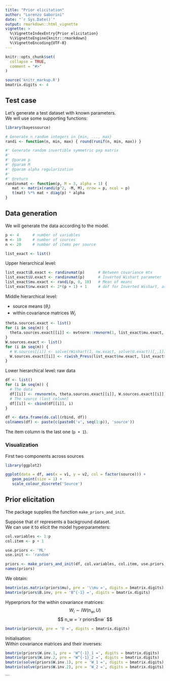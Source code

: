 ```yaml
---
title: "Prior elicitation"
author: "Lorenzo Gaborini"
date: "`r Sys.Date()`"
output: rmarkdown::html_vignette
vignette: >
  %\VignetteIndexEntry{Prior elicitation}
  %\VignetteEngine{knitr::rmarkdown}
  %\VignetteEncoding{UTF-8}
---
```


```r
knitr::opts_chunk$set(
  collapse = TRUE,
  comment = "#>"
)

source('knitr_markup.R')
bmatrix.digits <- 4
```

## Test case

Let's generate a test dataset with known parameters.      
We will use some supporting functions:

```r
library(bayessource)

# Generate n random integers in {min, ..., max}
randi <- function(n, min, max) { round(runif(n, min, max)) }

#' Generate random invertible symmetric pxp matrix
#'
#' @param p 
#' @param M 
#' @param alpha regularization
#'
#' @return
randinvmat <- function(p, M = 3, alpha = 1) {
   mat <- matrix(randi(p^2, -M, M), nrow = p, ncol = p)
   t(mat) %*% mat + diag(p) * alpha
}
```
## Data generation

We will generate the data according to the model.

```r
p <- 4      # number of variables
m <- 10     # number of sources
n <- 20     # number of items per source

list_exact <- list()
```

Upper hierarchical level:

```r
list_exact$B.exact <- randinvmat(p)      # Between covariance mtx
list_exact$U.exact <- randinvmat(p)      # Inverted Wishart parameter
list_exact$mu.exact <- randi(p, 0, 10)   # Mean of means
list_exact$nw.exact <- 2*(p + 1) + 1     # dof for Inverted Wishart, as small as possible
```

Middle hierarchical level:    

- source means ($\theta_i$) 
- within covariance matrices $W_i$

```r
theta.sources.exact <- list()
for (i in seq(m)) {
  theta.sources.exact[[i]] <- mvtnorm::rmvnorm(1, list_exact$mu.exact, list_exact$B.exact)
}
W.sources.exact <- list()
for (i in seq(m)) {
  # W.sources[[i]] <- solve(rWishart(1, nw.exact, solve(U.exact))[,,1])
  W.sources.exact[[i]] <- riwish_Press(list_exact$nw.exact, list_exact$U.exact)
}
```

Lower hierarchical level: raw data

```r
df <- list()
for (i in seq(m)) {
  # The data
  df[[i]] <- rmvnorm(n, theta.sources.exact[[i]], W.sources.exact[[i]])
  # The source (last column)
  df[[i]] <- cbind(df[[i]], i)
}

df <- data.frame(do.call(rbind, df))
colnames(df) <- paste(c(paste0('v', seq(1:p)), 'source'))
```

The item column is the last one (`p + 1`).

### Visualization

First two components across sources

```r
library(ggplot2)

ggplot(data = df, aes(x = v1, y = v2, col = factor(source))) +
   geom_point(size = 1) +
   scale_colour_discrete('Source')
```

## Prior elicitation

The package supplies the function `make_priors_and_init`.

Suppose that `df` represents a background dataset.  
We can use it to elicit the model hyperparameters:

```r

col.variables <- 1:p
col.item <- p + 1

use.priors <- 'ML'
use.init <- 'random'

priors <- make_priors_and_init(df, col.variables, col.item, use.priors, use.init)
names(priors)
```

We obtain:

```r
bmatrix(as.matrix(priors$mu), pre = '\\mu =', digits = bmatrix.digits)
bmatrix(priors$B.inv, pre = 'B^{-1} =', digits = bmatrix.digits)
```

Hyperpriors for the within covariance matrices:
$$ W_i \sim IW(n_w, U) $$
$$ n_w = `r priors$nw` $$
```r
bmatrix(priors$U, pre = 'U =', digits = bmatrix.digits)
```

Initialisation:    
Within covariance matrices and their inverses:
```r
bmatrix(priors$W.inv.1, pre = 'W^{-1}_1 =', digits = bmatrix.digits)
bmatrix(priors$W.inv.2, pre = 'W^{-1}_2 =', digits = bmatrix.digits)
bmatrix(solve(priors$W.inv.1), pre = 'W_1 =', digits = bmatrix.digits)
bmatrix(solve(priors$W.inv.2), pre = 'W_2 =', digits = bmatrix.digits)
```
```

